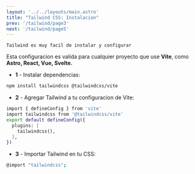 ```yaml
---
layout: '../../layouts/main.astro'
title: "Tailwind CSS: Instalacion"
prev: '/tailwind/page3'
next: '/tailwind/page5'
---
```


`Tailwind es muy facil de instalar y configurar`

Esta configuracion es valida para cualquier proyecto que use **Vite**,
como **Astro, React, Vue, Svelte.**

- **1** - Instalar dependencias:

```bash
npm install tailwindcss @tailwindcss/vite
```

- **2** - Agregar Tailwind a tu configuracion de Vite:

```bash
import { defineConfig } from 'vite'
import tailwindcss from '@tailwindcss/vite'
export default defineConfig({
  plugins: [
    tailwindcss(),
  ],
})
```
- **3** - Importar Tailwind en tu CSS:

```bash
@import "tailwindcss";
```





